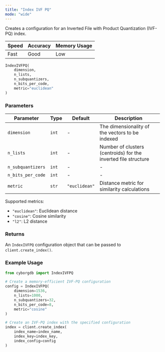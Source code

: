 ```yaml
---
title: "Index IVF PQ"
mode: "wide"
---
```


Creates a configuration for an Inverted File with Product Quantization (IVF-PQ) index.

|  Speed  | Accuracy | Memory Usage |
|---------|----------|--------------|
| Fast | Good | Low |

```python
IndexIVFPQ(
    dimension,
    n_lists,
    n_subquantizers,
    n_bits_per_code,
    metric="euclidean"
)
```

### Parameters
| Parameter | Type | Default | Description |
|-----------|------|---------|-------------|
| `dimension` | `int` | - | The dimensionality of the vectors to be indexed |
| `n_lists` | `int` | - | Number of clusters (centroids) for the inverted file structure |
| `n_subquantizers` | `int` | - | - | Number of subquantizers for product quantization |
| `n_bits_per_code` | `int` | - | - | Number of bits per quantization code (typically 8) |
| `metric` | `str` | `"euclidean"` | Distance metric for similarity calculations |

Supported metrics:
- `"euclidean"`: Euclidean distance
- `"cosine"`: Cosine similarity
- `"l2"`: L2 distance

### Returns

An `IndexIVFPQ` configuration object that can be passed to `client.create_index()`.

### Example Usage

```python
from cyborgdb import IndexIVFPQ

# Create a memory-efficient IVF-PQ configuration
config = IndexIVFPQ(
    dimension=1536,
    n_lists=1000,
    n_subquantizers=32,
    n_bits_per_code=8,
    metric="cosine"
)

# Create an IVF-PQ index with the specified configuration
index = client.create_index(
    index_name=index_name,
    index_key=index_key,
    index_config=config
)
```